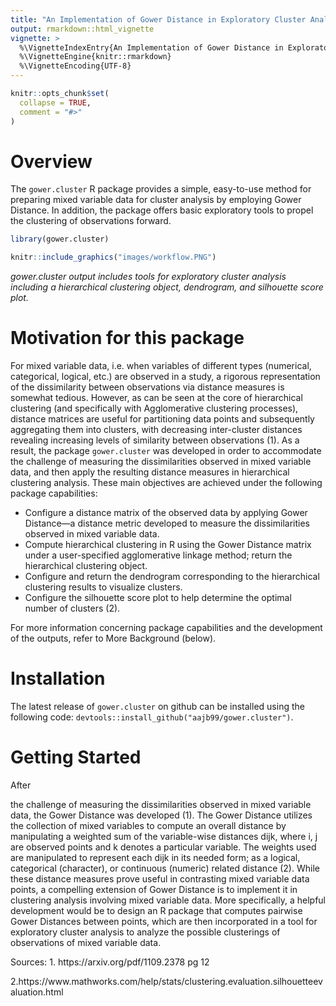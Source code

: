 ```yaml
---
title: "An Implementation of Gower Distance in Exploratory Cluster Analysis"
output: rmarkdown::html_vignette
vignette: >
  %\VignetteIndexEntry{An Implementation of Gower Distance in Exploratory Cluster Analysis}
  %\VignetteEngine{knitr::rmarkdown}
  %\VignetteEncoding{UTF-8}
---
```


```r
knitr::opts_chunk$set(
  collapse = TRUE,
  comment = "#>"
)
```


# Overview

The `gower.cluster` R package provides a simple, easy-to-use method for preparing mixed variable data for cluster analysis by employing Gower Distance. In addition, the package offers basic exploratory tools to propel the clustering of observations forward.

```r
library(gower.cluster)
```

```r

knitr::include_graphics("images/workflow.PNG")

```

*gower.cluster output includes tools for exploratory cluster analysis including a hierarchical clustering object, dendrogram, and silhouette score plot.*


# Motivation for this package

For mixed variable data, i.e. when variables of different types (numerical, categorical, logical, etc.) are observed in a study, a rigorous representation of the dissimilarity between observations via distance measures is somewhat tedious. However, as can be seen at the core of hierarchical clustering (and specifically with Agglomerative clustering processes), distance matrices are useful for partitioning data points and subsequently aggregating them into clusters, with decreasing inter-cluster distances revealing increasing levels of similarity between observations (1). As a result, the package `gower.cluster` was developed in order to accommodate the challenge of measuring the dissimilarities observed in mixed variable data, and then apply the resulting distance measures in hierarchical clustering analysis. These main objectives are achieved under the following package capabilities:

* Configure a distance matrix of the observed data by applying Gower Distance—a distance metric developed to measure the dissimilarities observed in mixed variable data.
* Compute hierarchical clustering in R using the Gower Distance matrix under a user-specified agglomerative linkage method; return the hierarchical clustering object.
* Configure and return the dendrogram corresponding to the hierarchical clustering results to visualize clusters.
* Configure the silhouette score plot to help determine the optimal number of clusters (2).

For more information concerning package capabilities and the development of the outputs, refer to More Background (below).


# Installation

The latest release of `gower.cluster` on github can be installed using the following code:
`devtools::install_github("aajb99/gower.cluster")`.


# Getting Started

After 









the challenge of measuring the dissimilarities observed in mixed variable data, the Gower Distance was
developed (1). The Gower Distance utilizes the collection of mixed variables to compute an
overall distance by manipulating a weighted sum of the variable-wise distances dijk, where i, j
are observed points and k denotes a particular variable. The weights used are manipulated
to represent each dijk in its needed form; as a logical, categorical (character), or continuous
(numeric) related distance (2). While these distance measures prove useful in contrasting
mixed variable data points, a compelling extension of Gower Distance is to implement it in
clustering analysis involving mixed variable data. More specifically, a helpful development
would be to design an R package that computes pairwise Gower Distances between points,
which are then incorporated in a tool for exploratory cluster analysis to analyze the possible
clusterings of observations of mixed variable data.



Sources:
1. https://arxiv.org/pdf/1109.2378 pg 12

2.https://www.mathworks.com/help/stats/clustering.evaluation.silhouetteevaluation.html











